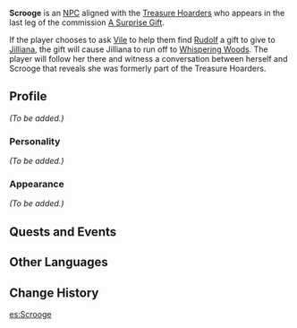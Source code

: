 {{Meta
<!-- Remove this template after adding the missing info -->
|missing_NPC_profile  = yes
}}
{{Character Infobox
|type             = Quest NPC
|image            = NPC Scrooge.png
|region           = Mondstadt
|affiliation      = Treasure Hoarders
}}
'''Scrooge''' is an [[NPC]] aligned with the [[Treasure Hoarders]] who appears in the last leg of the commission [[A Surprise Gift]].

If the player chooses to ask [[Vile]] to help them find [[Rudolf]] a gift to give to [[Jilliana]], the gift will cause Jilliana to run off to [[Whispering Woods]]. The player will follow her there and witness a conversation between herself and Scrooge that reveals she was formerly part of the Treasure Hoarders.

==Profile==
<!-- detailed story/lore information goes here -->
''(To be added.)''

===Personality===
''(To be added.)''

===Appearance===
''(To be added.)''

==Quests and Events==
{{Quest Appearances}}

==Other Languages==
{{Other Languages|default_hidden = 1
|en      = Scrooge
|zhs     = 斯格鲁奇
|zhs_rm  = Sīgélǔqí
|zht     = 斯格魯奇
|zht_rm  = Sīgélǔqí
|ja      = スクルージ
|ja_rm   = Sukuruuji
|ko      = 스크루지
|ko_rm   = Seukeuruji
|es      = Scrooge
|fr      = Scrooge
|ru      = Скрудж
|th      = Scrooge
|vi      = Scrooge
|de      = Scrooge
|id      = Scrooge
|pt      = Scrooge
}}

==Change History==
{{Change History|1.0}}
[[es:Scrooge]]